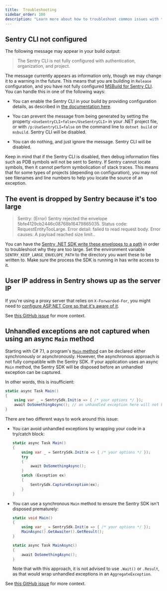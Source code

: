 ```yaml
---
title:  Troubleshooting
sidebar_order: 100
description: "Learn more about how to troubleshoot common issues with the .NET SDK. "
---
```


## Sentry CLI not configured

The following message may appear in your build output:

> The Sentry CLI is not fully configured with authentication, organization, and project.

The message currently appears as information only, though we may change it to a warning in the future.
This means that you are building in `Release` configuration, and you have not fully configured
[MSBuild for Sentry CLI](../configuration/msbuild/).  You can handle this in one of the following ways:

- You can enable the Sentry CLI in your build by providing configuration details, as described in [the documentation here](../configuration/msbuild/).

- You can prevent the message from being generated by setting the property `<UseSentryCLI>false</UseSentryCLI>` in your .NET project file,
  or with `/p:UseSentryCLI=false` on the command line to `dotnet build` or `msbuild`.  Sentry CLI will be disabled.

- You can do nothing, and just ignore the message.  Sentry CLI will be disabled.

Keep in mind that if the Sentry CLI is disabled, then debug information files such as PDB symbols
will not be sent to Sentry.  If Sentry cannot locate symbols, then it cannot perform symbolication of stack traces.
This means that for some types of projects (depending on configuration), you may not see filenames and line numbers
to help you locate the source of an exception.

## The event is dropped by Sentry because it's too large

> Sentry: (Error) Sentry rejected the envelope 5bfe4129cb2446c08768b16479865035. Status code: RequestEntityTooLarge. Error detail: failed to read request body. Error causes: A payload reached size limit..

You can have the [Sentry .NET SDK write these envelopes to a path](https://github.com/getsentry/sentry-dotnet/blob/e62013ca63436d2a786fb229570e96f42c7c4044/src/Sentry/Http/HttpTransportBase.cs#L341-L363) in order to troubleshoot why they are too large.
Set the environment variable `SENTRY_KEEP_LARGE_ENVELOPE_PATH` to the directory you want these to be written to.
Make sure the process the SDK is running in has write access to it.

## User IP address in Sentry shows up as the server IP

If you're using a proxy server that relies on `X-Forwarded-For`, you might need to [configure ASP.NET Core
so that it's aware of it](https://docs.microsoft.com/aspnet/core/host-and-deploy/proxy-load-balancer).

See [this GitHub issue](https://github.com/getsentry/sentry-dotnet/issues/258) for more context.

## Unhandled exceptions are not captured when using an async `Main` method

Starting with C# 7.1, a program's [`Main` method](https://docs.microsoft.com/dotnet/csharp/fundamentals/program-structure/main-command-line) can be declared either synchronously or asynchronously. However, the asynchronous approach is not fully compatible with the Sentry SDK. If your application uses an async `Main` method, the Sentry SDK will be disposed before an unhandled exception can be captured.

In other words, this is insufficient:

```csharp
static async Task Main()
{
    using var _ = SentrySdk.Init(o => { /* your options */ });
    await DoSomethingAsync(); // an unhandled exception here will not be captured by Sentry
}
```

There are two different ways to work around this issue:

- You can avoid unhandled exceptions by wrapping your code in a try/catch block:
  ```csharp
  static async Task Main()
  {
      using var _ = SentrySdk.Init(o => { /* your options */ });
      try
      {
          await DoSomethingAsync();
      }
      catch (Exception ex)
      {
          SentrySdk.CaptureException(ex);
      }
  }
  ```

- You can use a synchronous `Main` method to ensure the Sentry SDK isn't disposed prematurely:

  ```csharp
  static void Main()
  {
      using var _ = SentrySdk.Init(o => { /* your options */ });
      MainAsync().GetAwaiter().GetResult();
  }

  static async Task MainAsync()
  {
      await DoSomethingAsync();
  }
  ```

  Note that with this approach, it is not advised to use `.Wait()` or `.Result`, as that would wrap unhandled exceptions in an `AggregateException`.

See [this GitHub issue](https://github.com/getsentry/sentry-dotnet/issues/321) for more context.

<PlatformContent includePath="troubleshooting" />
